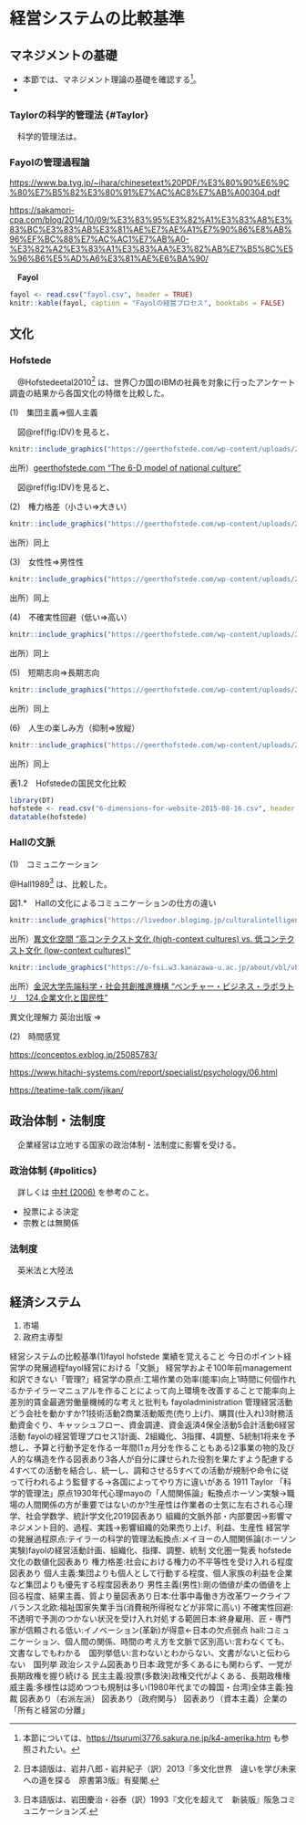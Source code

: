 # 経営システムの比較基準 {#management}

## マネジメントの基礎 {#basics}

* 本節では、マネジメント理論の基礎を確認する[^1]。
* 

[^1]: 本節については、<https://tsurumi3776.sakura.ne.jp/k4-amerika.htm> も参照されたい。

### Taylorの科学的管理法 {#Taylor}　

　科学的管理法は。

### Fayolの管理過程論 {#Fayol}

<https://www.ba.tyg.jp/~ihara/chinesetext%20PDF/%E3%80%90%E6%9C%80%E7%B5%82%E3%80%91%E7%AC%AC8%E7%AB%A00304.pdf>

<https://sakamori-cpa.com/blog/2014/10/09/%E3%83%95%E3%82%A1%E3%83%A8%E3%83%BC%E3%83%AB%E3%81%AE%E7%AE%A1%E7%90%86%E8%AB%96%EF%BC%88%E7%AC%AC1%E7%AB%A0-%E3%82%A2%E3%83%A1%E3%83%AA%E3%82%AB%E7%B5%8C%E5%96%B6%E5%AD%A6%E3%81%AE%E6%BA%90/>

　**Fayol** 　

```r
fayol <- read.csv("fayol.csv", header = TRUE)
knitr::kable(fayol, caption = "Fayolの経営プロセス", booktabs = FALSE)
```

## 文化 {#culture}

### Hofstede {#Hofstede}

　@Hofstedeetal2010[^2] は、世界〇カ国のIBMの社員を対象に行ったアンケート調査の結果から各国文化の特徴を比較した。

[^2]: 日本語版は、岩井八郎・岩井紀子（訳）2013『多文化世界　違いを学び未来への道を探る　原書第3版』有斐閣.

(1)　集団主義⇒個人主義

　図\@ref(fig:IDV)を見ると、

```r
knitr::include_graphics("https://geerthofstede.com/wp-content/uploads/2016/07/IDV-world-map-50.png")
```

出所）[geerthofstede.com "The 6-D model of national culture"](https://geerthofstede.com/culture-geert-hofstede-gert-jan-hofstede/6d-model-of-national-culture/)

　図\@ref(fig:IDV)を見ると、

(2)　権力格差（小さい⇒大きい）

```r
knitr::include_graphics("https://geerthofstede.com/wp-content/uploads/2016/07/PDI-world-map-50.png")
```

出所）同上

(3)　女性性⇒男性性

```r
knitr::include_graphics("https://geerthofstede.com/wp-content/uploads/2016/07/MAS-world-map-50.png")
```

出所）同上

(4)　不確実性回避（低い⇒高い）

```r
knitr::include_graphics("https://geerthofstede.com/wp-content/uploads/2016/07/UAI-world-map-50.png")
```

出所）同上

(5)　短期志向⇒長期志向

```r
knitr::include_graphics("https://geerthofstede.com/wp-content/uploads/2016/07/MON-world-map-50.png")
```

出所）同上

(6)　人生の楽しみ方（抑制⇒放縦）

```r
knitr::include_graphics("https://geerthofstede.com/wp-content/uploads/2016/07/IvR-world-map-50.png")
```

出所）同上

表1.2　Hofstedeの国民文化比較

```r
library(DT)
hofstede <- read.csv("6-dimensions-for-website-2015-08-16.csv", header = TRUE)
datatable(hofstede)
```

### Hallの文脈 {#Hall}

(1)　コミュニケーション

@Hall1989[^3] は、比較した。

[^3]: 日本語版は、岩田慶治・谷泰（訳）1993『文化を超えて　新装版』阪急コミュニケーションズ.

図1.\*　Hallの文化によるコミュニケーションの仕方の違い

```r
knitr::include_graphics("https://livedoor.blogimg.jp/culturalintelligence/imgs/0/b/0b686e7d.jpg")
```

出所）[異文化空間 "高コンテクスト文化 (high-context cultures) vs. 低コンテクスト文化 (low-context cultures)"](https://ibunkakukan.blog.jp/context.html)

```r
knitr::include_graphics("https://o-fsi.w3.kanazawa-u.ac.jp/about/vbl/vbl6/assets_c/2019/05/vbl-kgbkkm02-thumb-600xauto-1526.jpg")
```

出所）[金沢大学先端科学・社会共創推進機構 "ベンチャー・ビジネス・ラボラトリ　124.企業文化と国民性"](https://o-fsi.w3.kanazawa-u.ac.jp/about/vbl/vbl6/post/124.html)

異文化理解力 英治出版 ⇒

(2)　時間感覚

<https://conceptos.exblog.jp/25085783/>

<https://www.hitachi-systems.com/report/specialist/psychology/06.html>

<https://teatime-talk.com/jikan/>

## 政治体制・法制度 {#politics-and-law}

　企業経営は立地する国家の政治体制・法制度に影響を受ける。

### 政治体制 {#politics}　

　詳しくは [中村 (2006)](https://www.ide.go.jp/Japanese/Research/Theme/Pol/Institutions/200608_nakamura.html) を参考のこと。 　

-   投票による決定
-   宗教とは無関係

### 法制度 {#law}

　英米法と大陸法

## 経済システム {#economy}

1.  市場
2.  政府主導型

経営システムの比較基準(1)fayol hofstede 業績を覚えること 今日のポイント経営学の発展過程fayol経営における「文脈」 経営学およそ100年前management 和訳できない「管理?」経営学の原点:工場作業の効率(能率)向上1時間に何個作れるかテイラーマニュアルを作ることによって向上環境を改善することで能率向上差別的賃金最適労働量機械的な考えと批判も fayoladministration 管理経営活動　どう会社を動かすか?1技術活動2商業活動販売(売り上げ)、購買(仕入れ)3財務活動資金ぐり、キャッシュフロー、資金調達、資金返済4保全活動5会計活動6経営活動 fayolの経営管理プロセス1計画、2組織化、3指揮、4調整、5統制1将来を予想し、予算と行動予定を作る一年間(1ヵ月分を作ることもある)2事業の物的及び人的な構造を作る図表あり3各人が自分に課せられた役割を果たすよう配慮する4すべての活動を結合し、統一し、調和させる5すべての活動が規制や命令に従って行われるよう監督する→各国によってやり方に違いがある 1911 Taylor 「科学的管理法」原点1930年代心理mayoの「人間関係論」転換点ホーソン実験→職場の人間関係の方が重要ではないのか?生産性は作業者の士気に左右される心理学、社会学数学、統計学文化2019図表あり 組織的文脈外部・内部要因→影響マネジメント目的、過程、実践→影響組織的効果売り上げ、利益、生産性 経営学の発展過程原点:テイラーの科学的管理法転換点:メイヨーの人間関係論(ホーソン実験)fayolの経営活動計画、組織化、指揮、調整、統制 文化圏一覧表 hofstede文化の数値化図表あり 権力格差:社会における権力の不平等性を受け入れる程度図表あり 個人主義:集団よりも個人として行動する程度、個人家族の利益を企業など集団よりも優先する程度図表あり 男性主義(男性):剛の価値が柔の価値を上回る程度、結果主義、質より量図表あり日本:仕事中毒働き方改革ワークライフバランス北欧:福祉国家失業手当(消費税所得税などが非常に高い) 不確実性回避:不透明で予測のつかない状況を受け入れ対処する範囲日本:終身雇用、匠・専門家が信頼される低い:イノベーション(革新)が得意←日本の欠点弱点 hall:コミュニケーション、個人間の関係、時間の考え方を文脈で区別高い:言わなくても、文書なしでもわかる　国列挙低い:言わないとわからない、文書がないと伝わらない　国列挙 政治システム図表あり日本:政党が多くあるにも関わらず、一党が長期政権を握り続ける 民主主義:投票(多数決)政権交代がよくある、長期政権権威主義:多様性は認めつつも規制は多い(1980年代までの韓国・台湾)全体主義:独裁 図表あり（右派左派） 図表あり（政府関与） 図表あり（資本主義）企業の「所有と経営の分離」
